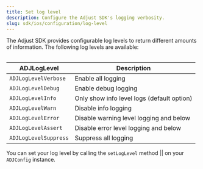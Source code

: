 ```yaml
---
title: Set log level
description: Configure the Adjust SDK's logging verbosity.
slug: sdk/ios/configuration/log-level
---
```



The Adjust SDK provides configurable log levels to return different amounts of information. The following log levels are available:

<Table>

| ADJLogLevel           | Description                                |
| --------------------- | ------------------------------------------ |
| `ADJLogLevelVerbose`  | Enable all logging                         |
| `ADJLogLevelDebug`    | Enable debug logging                       |
| `ADJLogLevelInfo`     | Only show info level logs (default option) |
| `ADJLogLevelWarn`     | Disable info logging                       |
| `ADJLogLevelError`    | Disable warning level logging and below    |
| `ADJLogLevelAssert`   | Disable error level logging and below      |
| `ADJLogLevelSuppress` | Suppress all logging                       |

</Table>

You can set your log level by calling the <Tooltip>`setLogLevel` method || <SetLogLevelSig /></Tooltip> on your `ADJConfig` instance.

<SetLogLevel />
